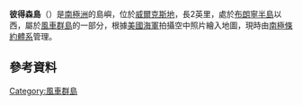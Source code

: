{{Coord|66|28|S|110|30|E|display=title}}

'''彼得森島'''（{{lang-en|Peterson Island}}）是[[南極洲|南極洲]]的島嶼，位於[[威爾克斯地|威爾克斯地]]，長2英里，處於[[布朗寧半島|布朗寧半島]]以西，屬於[[風車群島|風車群島]]的一部分，根據[[美國海軍|美國海軍]]拍攝空中照片繪入地圖，現時由[[南極條約體系|南極條約體系]]管理。

==參考資料==
{{usgs-gazetteer}}

{{DEFAULTSORT:Peterson Island}}
[[Category:風車群島|Category:風車群島]]


{{WilkesLand-geo-stub}}